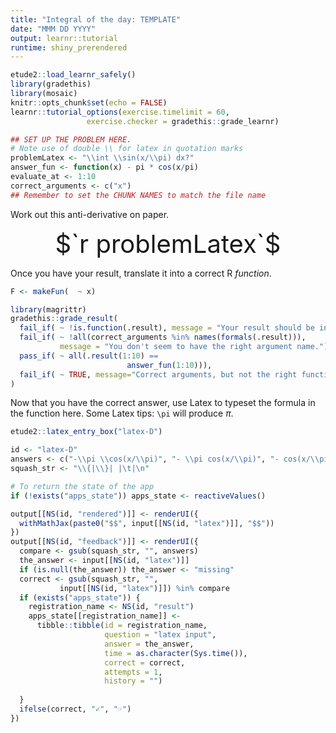 ```yaml
---
title: "Integral of the day: TEMPLATE"
date: "MMM DD YYYY"
output: learnr::tutorial
runtime: shiny_prerendered
---
```


```r
etude2::load_learnr_safely()
library(gradethis)
library(mosaic)
knitr::opts_chunk$set(echo = FALSE)
learnr::tutorial_options(exercise.timelimit = 60, 
                 exercise.checker = gradethis::grade_learnr)
```

```r
## SET UP THE PROBLEM HERE. 
# Note use of double \\ for latex in quotation marks
problemLatex <- "\\int \\sin(x/\\pi) dx?"
answer_fun <- function(x) - pi * cos(x/pi)
evaluate_at <- 1:10
correct_arguments <- c("x")
## Remember to set the CHUNK NAMES to match the file name
```

Work out this anti-derivative on paper.

<div style="font-size: 40px; text-align:center;">$`r problemLatex`$ </div>

Once you have your result, translate it into a correct R *function*.

```r
F <- makeFun(  ~ x)
```

```r
library(magrittr)
gradethis::grade_result(
  fail_if( ~ !is.function(.result), message = "Your result should be in the form of a function."),
  fail_if( ~ !all(correct_arguments %in% names(formals(.result))),
           message = "You don't seem to have the right argument name."),
  pass_if( ~ all(.result(1:10) ==
                          answer_fun(1:10))),
  fail_if( ~ TRUE, message="Correct arguments, but not the right function.")
)  
```


Now that you have the correct answer, use Latex to typeset the formula in the function here. Some Latex tips: `\pi` will produce $\pi$.

```r
etude2::latex_entry_box("latex-D")
```

```r
id <- "latex-D"
answers <- c("-\\pi \\cos(x/\\pi)", "- \\pi cos(x/\\pi)", "- cos(x/\\pi)/\\pi", "- \\cos(x/\\pi)/\\pi") 
squash_str <- "\\{|\\}| |\t|\n"

# To return the state of the app
if (!exists("apps_state")) apps_state <- reactiveValues() 

output[[NS(id, "rendered")]] <- renderUI({
  withMathJax(paste0("$$", input[[NS(id, "latex")]], "$$"))
})
output[[NS(id, "feedback")]] <- renderUI({
  compare <- gsub(squash_str, "", answers)
  the_answer <- input[[NS(id, "latex")]]
  if (is.null(the_answer)) the_answer <- "missing"
  correct <- gsub(squash_str, "", 
           input[[NS(id, "latex")]]) %in% compare
  if (exists("apps_state")) {
    registration_name <- NS(id, "result")
    apps_state[[registration_name]] <- 
      tibble::tibble(id = registration_name, 
                     question = "latex input",
                     answer = the_answer,
                     time = as.character(Sys.time()),
                     correct = correct,
                     attempts = 1,
                     history = "")
    
  }
  ifelse(correct, "✓", "☞")
})
```

